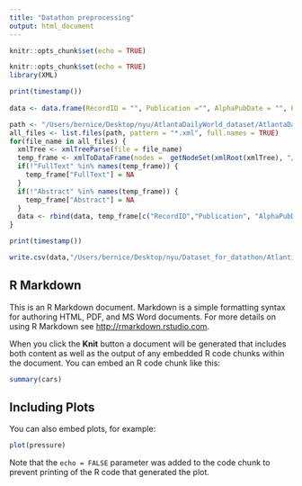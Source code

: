 ```yaml
---
title: "Datathon preprocessing"
output: html_document
---
```


```r
knitr::opts_chunk$set(echo = TRUE)
```

```r
knitr::opts_chunk$set(echo = TRUE)
library(XML)
```

```r
print(timestamp())
 
data <- data.frame(RecordID = "", Publication ="", AlphaPubDate = "", Publisher = "", FullText = "", Abstract = "")

path <- "/Users/bernice/Desktop/nyu/AtlantaDailyWorld_dataset/AtlantaDailyWorld/ADW_20171104194529_00001/" # Change the path here
all_files <- list.files(path, pattern = "*.xml", full.names = TRUE)
for(file_name in all_files) {
  xmlTree <- xmlTreeParse(file = file_name)
  temp_frame <- xmlToDataFrame(nodes =  getNodeSet(xmlRoot(xmlTree), "/"))
  if(!"FullText" %in% names(temp_frame)) {
    temp_frame["FullText"] = NA
  }
  if(!"Abstract" %in% names(temp_frame)) {
    temp_frame["Abstract"] = NA
  }
  data <- rbind(data, temp_frame[c("RecordID","Publication", "AlphaPubDate","Publisher","FullText", "Abstract")])
}

print(timestamp())
```
```r
write.csv(data,"/Users/bernice/Desktop/nyu/Dataset_for_datathon/Atlantic_new.csv", row.names = FALSE)
```

## R Markdown

This is an R Markdown document. Markdown is a simple formatting syntax for authoring HTML, PDF, and MS Word documents. For more details on using R Markdown see <http://rmarkdown.rstudio.com>.

When you click the **Knit** button a document will be generated that includes both content as well as the output of any embedded R code chunks within the document. You can embed an R code chunk like this:

```r
summary(cars)
```

## Including Plots

You can also embed plots, for example:

```r
plot(pressure)
```

Note that the `echo = FALSE` parameter was added to the code chunk to prevent printing of the R code that generated the plot.
